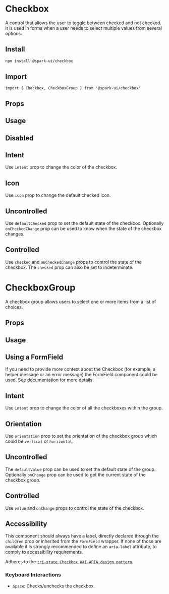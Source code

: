 
<Meta of={CheckboxStories} />

# Checkbox

A control that allows the user to toggle between checked and not checked.
It is used in forms when a user needs to select multiple values from several options.

## Install

```sh
npm install @spark-ui/checkbox
```

## Import

```tsx
import { Checkbox, CheckboxGroup } from '@spark-ui/checkbox'
```

## Props

<ArgTypes of={Checkbox} />

## Usage

<Canvas of={CheckboxStories.Default} />

## Disabled

<Canvas of={CheckboxStories.Disabled} />

## Intent

Use `intent` prop to change the color of the checkbox.

<Canvas of={CheckboxStories.Intent} />

## Icon

Use `icon` prop to change the default checked icon.

<Canvas of={CheckboxStories.Icon} />

## Uncontrolled

Use `defaultChecked` prop to set the default state of the checkbox. Optionally `onCheckedChange` prop can be used to know when the state of the checkbox changes.

<Canvas of={CheckboxStories.Uncontrolled} />

## Controlled

Use `checked` and `onCheckedChange` props to control the state of the checkbox. The `checked` prop can also be set to indeterminate.

<Canvas of={CheckboxStories.Controlled} />

# CheckboxGroup

A checkbox group allows users to select one or more items from a list of choices.

## Props

<ArgTypes of={CheckboxGroup} />

## Usage

<Canvas of={CheckboxStories.Group} />

## Using a FormField

If you need to provide more context about the Checkbox (for example, a helper message or an error message) the FormField component could be used. See [documentation](./?path=/docs/experimental-formfield--docs) for more details.

<Canvas of={CheckboxStories.GroupImproved} />

## Intent

Use `intent` prop to change the color of all the checkboxes within the group.

<Canvas of={CheckboxStories.GroupIntent} />

## Orientation

Use `orientation` prop to set the orientation of the checkbox group which could be `vertical` or `horizontal`.

<Canvas of={CheckboxStories.GroupOrientation} />

## Uncontrolled

The `defaultValue` prop can be used to set the default state of the group. Optionally `onChange` prop can be used to get the current state of the checkbox group.

<Canvas of={CheckboxStories.GroupUncontrolled} />

## Controlled

Use `value` and `onChange` props to control the state of the checkbox.

<Canvas of={CheckboxStories.GroupControlled} />

## Accessibility

This component should always have a label, directly declared through the `children` prop or inherited from the `FormField` wrapper. If none of those are available it is strongly recommended to define an `aria-label` attribute, to comply to accessibility requirements.

Adheres to the [`tri-state Checkbox WAI-ARIA design pattern`](https://www.w3.org/WAI/ARIA/apg/patterns/checkbox).

### Keyboard Interactions

- `Space`: Checks/unchecks the checkbox.
